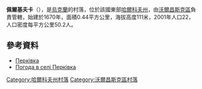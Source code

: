 {{coord|50|0|24|N|36|58|11|E|scale:100000_region:UA|display=title}}

'''佩爾基夫卡'''（{{lang-uk|Перківка}}），是[[烏克蘭|烏克蘭]]的村落，位於該國東部[[哈爾科夫州|哈爾科夫州]]，由[[沃爾昌斯克區|沃爾昌斯克區]]負責管轄，始建於1670年，面積0.44平方公里，海拔高度111米，2001年人口22，人口密度每平方公里50.2人。

==參考資料==
* [http://w1.c1.rada.gov.ua/pls/z7502/A005?rdat1=09.01.2009&rf7571=32828 Перківка]{{dead link|date=2017年11月 |bot=InternetArchiveBot |fix-attempted=yes }}
* [http://weather.in.ua/ua/har'kovskaja/19965 Погода в селі Перківка] {{Wayback|url=http://weather.in.ua/ua/har'kovskaja/19965 |date=20200928223138 }}

{{DEFAULTSORT:Перківка}}
[[Category:哈爾科夫州村落|Category:哈爾科夫州村落]]
[[Category:沃爾昌斯克區村落|Category:沃爾昌斯克區村落]]


{{Kharkiv-geo-stub}}